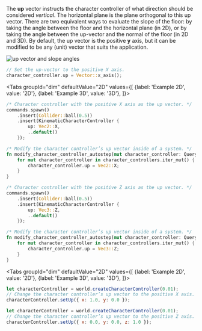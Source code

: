 
The **up** vector instructs the character controller of what direction should be considered _vertical_. The horizontal
plane is the plane orthogonal to this up vector. There are two equivalent ways to evaluate the slope of the floor: by
taking the angle between the floor and the horizontal plane (in 2D), or by taking the angle between the up-vector and
the normal of the floor (in 2D and 3D). By default, the up vector is the positive **y** axis, but it can be modified to
be any (unit) vector that suits the application.

![up vector and slope angles](/img/cct_up_vector.svg)

<rapier>

```rust
// Set the up-vector to the positive X axis.
character_controller.up = Vector::x_axis();
```

</rapier>
<bevy>

<Tabs
groupId="dim"
defaultValue="2D"
values={[
{label: 'Example 2D', value: '2D'},
{label: 'Example 3D', value: '3D'},
]}>
<TabItem value="2D">

```rust
/* Character controller with the positive X axis as the up vector. */
commands.spawn()
    .insert(Collider::ball(0.5))
    .insert(KinematicCharacterController {
        up: Vec2::X,
        ..default()
    });
```
```rust
/* Modify the character controller’s up vector inside of a system. */
fn modify_character_controller_autostep(mut character_controller: Query<&mut KinematicCharacterController>) {
    for mut character_controller in character_controllers.iter_mut() {
        character_controller.up = Vec2::X;
    }
}
```

  </TabItem>
  <TabItem value="3D">

```rust
/* Character controller with the positive Z axis as the up vector. */
commands.spawn()
    .insert(Collider::ball(0.5))
    .insert(KinematicCharacterController {
        up: Vec3::Z,
        ..default()
    });
```
```rust
/* Modify the character controller’s up vector inside of a system. */
fn modify_character_controller_autostep(mut character_controller: Query<&mut KinematicCharacterController>) {
    for mut character_controller in character_controllers.iter_mut() {
        character_controller.up = Vec3::Z;
    }
}
```

  </TabItem>
</Tabs>

</bevy>
<js>

<Tabs
groupId="dim"
defaultValue="2D"
values={[
{label: 'Example 2D', value: '2D'},
{label: 'Example 3D', value: '3D'},
]}>
<TabItem value="2D">

```js
let characterController = world.createCharacterController(0.01);
// Change the character controller’s up vector to the positive X axis.
characterController.setUp({ x: 1.0, y: 0.0 });
```

  </TabItem>
  <TabItem value="3D">

```js
let characterController = world.createCharacterController(0.01);
// Change the character controller’s up vector to the positive Z axis.
characterController.setUp({ x: 0.0, y: 0.0, z: 1.0 });
```

  </TabItem>
</Tabs>

</js>